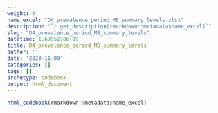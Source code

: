 ```yaml
---
weight: 9
name_excel: "D4_prevalence_period_MS_summary_levels.xlsx"
description: "`r get_description(rmarkdown::metadata$name_excel)`"
slug: "D4_prevalence_period_MS_summary_levels"
datetime: 1.6995278e+09
title: D4_prevalence_period_MS_summary_levels
author: ''
date: '2023-11-09'
categories: []
tags: []
archetype: codebook
output: html_document
---
```


```r
html_codebook(rmarkdown::metadata$name_excel)
```
